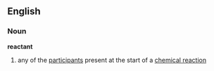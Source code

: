 ==English==
===Noun===
'''reactant'''
#{{chemistry}} any of the [[participant]]s present at the start of a [[chemical reaction]]